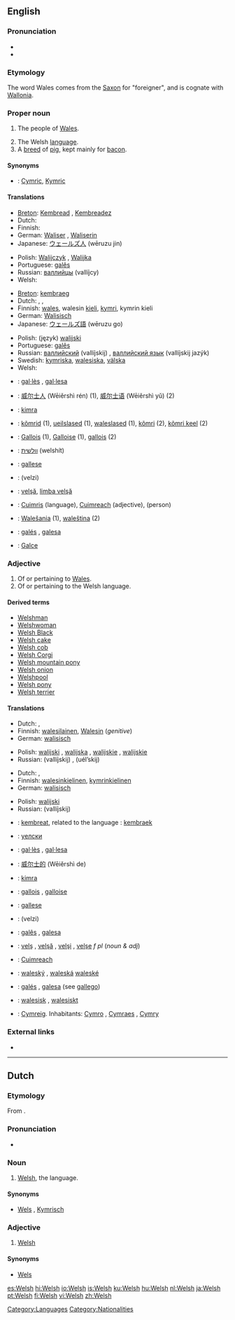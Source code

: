 {{rfc|translations for ‘people collectively’ contain single persons}}
{{interwiktionary|code=cy}}
{{see|welsh}}
==English==
{{wikipedia}}

===Pronunciation===
* {{IPA|/wɛlʃ/}}
* {{SAMPA|/wElS/}}

===Etymology===
The word Wales comes from the [[Saxon]] for "foreigner", and is cognate with [[Wallonia]].
{{rfe|this is about Welsh, not Wales}}

===Proper noun===
{{en-proper noun}}

# {{context|collectively}} The people of [[Wales]].
# The Welsh [[language]].
# A [[breed]] of [[pig]], kept mainly for [[bacon]].

====Synonyms====
* {{italbrac|language}}: [[Cymric]], [[Kymric]]

====Translations====
{{trans-top|people of wales collectively}}
<!-- use only a collective term here, not for the singular Welshman of Welshwoman-->
* [[Breton]]: [[Kembread]] {{m}}, [[Kembreadez]] {{f}}
* Dutch: {{t|nl|Welshmen||p}} {{italbrac|there is not really a word for this}}
* Finnish: {{t+|fi|walesilainen|p|alt=walesilaiset}}
* German: [[Waliser]] {{m}}, [[Waliserin]] {{f}}
* Japanese: [[ウェールズ人]] (wēruzu jin)
{{trans-mid}}
* Polish: [[Walijczyk]] {{m}}, [[Walijka]] {{f}}
* Portuguese: [[galês]] {{m}}
* Russian: [[валлийцы]] (vallíjcy) {{p}}
* Welsh: {{t+|cy|Cymru|xs=Welsh}}
{{trans-bottom}}

{{trans-top|language}}
* [[Breton]]: [[kembraeg]] {{m}}
* Dutch: {{t+|nl|Welsh|n}}, {{t|nl|Wels|n}}, {{t|nl|Kymrisch|n}}
* Finnish: [[wales]], walesin [[kieli]], [[kymri]], kymrin kieli
* German: [[Walisisch]] {{n}}
* Japanese: [[ウェールズ語]] (wēruzu go)
{{trans-mid}}
* Polish: (język) [[walijski]] {{m}}
* Portuguese: [[galês]] {{m}}
* Russian: [[валлийский]] (vallíjskij) {{m}}, [[валлийский язык]] (vallíjskij jazýk) {{m}}
* Swedish: [[kymriska]], [[walesiska]], [[välska]]
* Welsh: {{t+|cy|Cymraeg|xs=Welsh}}
{{trans-bottom}}

{{checktrans-top}}
* {{ttbc|Catalan}}: [[gal·lès]] {{m}}, [[gal·lesa]] {{f}}
* {{ttbc|Chinese}}: [[威尔士人]] (Wēiěrshì rén) (1), [[威尔士语]] (Wēiěrshì yǔ) (2)
* {{ttbc|Esperanto}}: [[kimra]]
* {{ttbc|Estonian}}: [[kõmrid]] (1), [[ueilslased]] (1), [[waleslased]] (1), [[kõmri]] (2), [[kõmri keel]] (2)
* {{ttbc|French}}: [[Gallois]] {{m}} (1), [[Galloise]] {{f}} (1), [[gallois]] {{m}} (2)
* {{ttbc|Hebrew}}: [[וולשית]] (welshít)
* {{ttbc|Interlingua}}: [[gallese]]
{{trans-mid}}
* {{ttbc|Persian}}: {{FAchar|[[ولزی]]}} (velzi)
* {{ttbc|Romanian}}: [[velşă]], [[limba velşă]] {{f}}
* {{ttbc|Scottish Gaelic}}: [[Cuimris]] {{f}} (language), [[Cuimreach]] {{m}} (adjective), (person)
* {{ttbc|Slovak}}: [[Walešania]] {{mp}} (1), [[waleština]] {{f}} (2)
* {{ttbc|Spanish}}: [[galés]] {{m}}, [[galesa]] {{f}}
* {{ttbc|Turkish}}: [[Galce]]
{{trans-bottom}}

===Adjective===
{{en-adj|-}}

# Of or pertaining to [[Wales]].
# Of or pertaining to the Welsh language.

====Derived terms====
* [[Welshman]]
* [[Welshwoman]]
* [[Welsh Black]]
* [[Welsh cake]]
* [[Welsh cob]]
* [[Welsh Corgi]]
* [[Welsh mountain pony]]
* [[Welsh onion]]
* [[Welshpool]]
* [[Welsh pony]]
* [[Welsh terrier]]

====Translations====
{{trans-top|of or pertaining to Wales}}
* Dutch: {{t+|nl|Welsh}}, {{t|nl|Wels}}
* Finnish: [[walesilainen]], [[Wales#Finnish|Walesin]] (''genitive'')
* German: [[walisisch]]
{{trans-mid}}
* Polish: [[walijski]] {{m}}, [[walijska]] {{f}}, [[walijskie]] {{n}}, [[walijskie]] {{p}}
* Russian: {{t+|ru|валлийский|sc=Cyrl}} (vallíjskij) {{m}}, {{t-|ru|уэльский|sc=Cyrl}} (uél’skij) {{m}}
{{trans-bottom}}

{{trans-top|of or pertaining to the Welsh language}}
* Dutch: {{t+|nl|Welsh}}, {{t|nl|Wels}}
* Finnish: [[walesinkielinen]], [[kymri|kymrin]][[-kielinen|kielinen]]
* German: [[walisisch]]
{{trans-mid}}
* Polish: [[walijski]] {{m}}
* Russian: {{t+|ru|валлийский|sc=Cyrl}} (vallíjskij) {{m}}
{{trans-bottom}}

{{checktrans-top}}
* {{ttbc|Breton}}: [[kembreat]], related to the language : [[kembraek]]
* {{ttbc|Bulgarian}}: [[уелски]] {{m}}
* {{ttbc|Catalan}}: [[gal·lès]] {{m}}, [[gal·lesa]] {{f}}
* {{ttbc|Chinese}}: [[威尔士的]] (Wēiěrshì de)
* {{ttbc|Esperanto}}: [[kimra]]
* {{ttbc|French}}: [[gallois]] {{m}}, [[galloise]] {{f}}
* {{ttbc|Interlingua}}: [[gallese]]
{{trans-mid}}
* {{ttbc|Persian}}: {{FAchar|[[ولزی]]}} (velzi)
* {{ttbc|Portuguese}}: [[galês]] {{m}}, [[galesa]] {{f}}
* {{ttbc|Romanian}}: [[velş]] {{m}}, [[velşă]] {{f}}, [[velşi]] {{p}}, [[velşe]] ''f pl'' (''noun & adj'')
* {{ttbc|Scottish Gaelic}}: [[Cuimreach]]
* {{ttbc|Slovak}}: [[waleský]] {{m}}, [[waleská]] {{f}} [[waleské]] {{n}}
* {{ttbc|Spanish}}: [[galés]] {{m}}, [[galesa]] {{f}} (see [[gallego]])
* {{ttbc|Swedish}}: [[walesisk]] {{c}}, [[walesiskt]] {{n}}
* {{ttbc|Welsh}}: [[Cymreig]]. Inhabitants: [[Cymro]] {{m}}, [[Cymraes]] {{f}}, [[Cymry]] {{p}}
{{trans-bottom}}

===External links===
* {{ethnologue|code=cym}}

[[Category:Languages]]
[[Category:Nationalities]]

----

==Dutch==

===Etymology===
From {{E.|nl}}.

===Pronunciation===
* {{IPA|/wɛlʃ/}}

===Noun===
{{nl-noun2|n|-|-}}

# [[#English|Welsh]], the language.

====Synonyms====
* [[Wels]] {{italbrac|unusual}}, [[Kymrisch]]

===Adjective===
{{nl-adj|-|-}}

# [[#English|Welsh]]

====Synonyms====
* [[Wels]] {{italbrac|unusual}}

[[es:Welsh]]
[[hi:Welsh]]
[[io:Welsh]]
[[is:Welsh]]
[[ku:Welsh]]
[[hu:Welsh]]
[[nl:Welsh]]
[[ja:Welsh]]
[[pt:Welsh]]
[[fi:Welsh]]
[[vi:Welsh]]
[[zh:Welsh]]